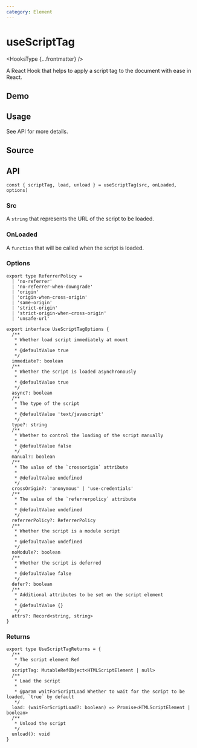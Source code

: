 ```yaml
---
category: Element
---
```


# useScriptTag


<HooksType {...frontmatter} />

A React Hook that helps to apply a script tag to the document with ease in React.

## Demo


<App />

## Usage

See API for more details.

## Source


<Source />

## API

```tsx
const { scriptTag, load, unload } = useScriptTag(src, onLoaded, options)
```

### Src

A `string` that represents the URL of the script to be loaded.

### OnLoaded

A `function` that will be called when the script is loaded.

### Options

```tsx
export type ReferrerPolicy =
  | 'no-referrer'
  | 'no-referrer-when-downgrade'
  | 'origin'
  | 'origin-when-cross-origin'
  | 'same-origin'
  | 'strict-origin'
  | 'strict-origin-when-cross-origin'
  | 'unsafe-url'

export interface UseScriptTagOptions {
  /**
   * Whether load script immediately at mount
   *
   * @defaultValue true
   */
  immediate?: boolean
  /**
   * Whether the script is loaded asynchronously
   *
   * @defaultValue true
   */
  async?: boolean
  /**
   * The type of the script
   *
   * @defaultValue 'text/javascript'
   */
  type?: string
  /**
   * Whether to control the loading of the script manually
   *
   * @defaultValue false
   */
  manual?: boolean
  /**
   * The value of the `crossorigin` attribute
   *
   * @defaultValue undefined
   */
  crossOrigin?: 'anonymous' | 'use-credentials'
  /**
   * The value of the `referrerpolicy` attribute
   *
   * @defaultValue undefined
   */
  referrerPolicy?: ReferrerPolicy
  /**
   * Whether the script is a module script
   *
   * @defaultValue undefined
   */
  noModule?: boolean
  /**
   * Whether the script is deferred
   *
   * @defaultValue false
   */
  defer?: boolean
  /**
   * Additional attributes to be set on the script element
   *
   * @defaultValue {}
   */
  attrs?: Record<string, string>
}
```

### Returns

```tsx
export type UseScriptTagReturns = {
  /**
   * The script element Ref
   */
  scriptTag: MutableRefObject<HTMLScriptElement | null>
  /**
   * Load the script
   *
   * @param waitForScriptLoad Whether to wait for the script to be loaded, `true` by default
   */
  load: (waitForScriptLoad?: boolean) => Promise<HTMLScriptElement | boolean>
  /**
   * Unload the script
   */
  unload(): void
}
```
